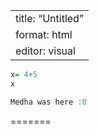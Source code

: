 
---
title: "Untitled"
format: html
editor: visual
---

```r
x= 4+5
x

Medha was here :0 

```
=======